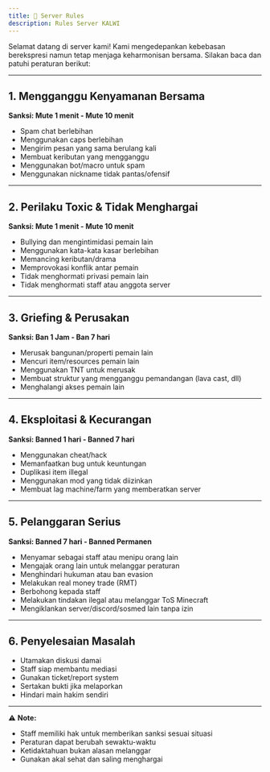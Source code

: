 ```yaml
---
title: 📝 Server Rules
description: Rules Server KALWI
---
```

Selamat datang di server kami! Kami mengedepankan kebebasan berekspresi namun tetap menjaga keharmonisan bersama. Silakan baca dan patuhi peraturan berikut:

---

## 1. Mengganggu Kenyamanan Bersama
**Sanksi: Mute 1 menit - Mute 10 menit**
- Spam chat berlebihan
- Menggunakan caps berlebihan
- Mengirim pesan yang sama berulang kali
- Membuat keributan yang mengganggu
- Menggunakan bot/macro untuk spam
- Menggunakan nickname tidak pantas/ofensif

---

## 2. Perilaku Toxic & Tidak Menghargai
**Sanksi: Mute 1 menit - Mute 10 menit**
- Bullying dan mengintimidasi pemain lain
- Menggunakan kata-kata kasar berlebihan
- Memancing keributan/drama
- Memprovokasi konflik antar pemain
- Tidak menghormati privasi pemain lain
- Tidak menghormati staff atau anggota server

---

## 3. Griefing & Perusakan
**Sanksi: Ban 1 Jam - Ban 7 hari**
- Merusak bangunan/properti pemain lain
- Mencuri item/resources pemain lain
- Menggunakan TNT untuk merusak
- Membuat struktur yang mengganggu pemandangan (lava cast, dll)
- Menghalangi akses pemain lain

---

## 4. Eksploitasi & Kecurangan
**Sanksi: Banned 1 hari - Banned 7 hari**
- Menggunakan cheat/hack
- Memanfaatkan bug untuk keuntungan
- Duplikasi item illegal
- Menggunakan mod yang tidak diizinkan
- Membuat lag machine/farm yang memberatkan server

---

## 5. Pelanggaran Serius
**Sanksi: Banned 7 hari - Banned Permanen**
- Menyamar sebagai staff atau menipu orang lain
- Mengajak orang lain untuk melanggar peraturan
- Menghindari hukuman atau ban evasion
- Melakukan real money trade (RMT)
- Berbohong kepada staff
- Melakukan tindakan ilegal atau melanggar ToS Minecraft
- Mengiklankan server/discord/sosmed lain tanpa izin

---

## 6. Penyelesaian Masalah
- Utamakan diskusi damai
- Staff siap membantu mediasi
- Gunakan ticket/report system
- Sertakan bukti jika melaporkan
- Hindari main hakim sendiri

---

⚠️ **Note:**
- Staff memiliki hak untuk memberikan sanksi sesuai situasi
- Peraturan dapat berubah sewaktu-waktu
- Ketidaktahuan bukan alasan melanggar
- Gunakan akal sehat dan saling menghargai
